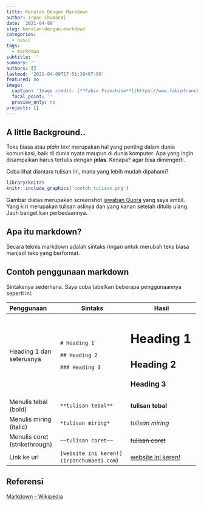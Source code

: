 ```yaml
---
title: Kenalan Dengan Markdown
author: Irpan Chumaedi
date: '2021-04-09'
slug: kenalan-dengan-markdown
categories:
  - basic
tags:
  - markdown
subtitle: ''
summary: ''
authors: []
lastmod: '2021-04-09T17:51:38+07:00'
featured: no
image:
  caption: 'Image credit: [**Fabio Franchino**](https://www.fabiofranchino.com/blog/i-love-markdown/)'
  focal_point: ''
  preview_only: no
projects: []
---
```


## A little Background..

Teks biasa atau *plain text* merupakan hal yang penting dalam dunia komunikasi, baik di dunia nyata maupun di dunia komputer. Apa yang ingin disampaikan harus tertulis dengan **jelas**. Kenapa? agar bisa dimengerti.

Coba lihat diantara tulisan ini, mana yang lebih mudah dipahami?

```r
library(knitr)
knitr::include_graphics('contoh_tulisan.png')
```

Gambar diatas merupakan screenshot [jawaban Quora](https://id.quora.com/Mengapa-tulisan-dokter-jelek-saat-menulis-resep) yang saya ambil. Yang kiri merupakan tulisan aslinya dan yang kanan setelah ditulis ulang. Jauh banget kan perbedaannya.

## Apa itu markdown?

Secara teknis markdown adalah sintaks ringan untuk merubah teks biasa menjadi teks yang berformat.

## Contoh penggunaan markdown

Sintaksnya sederhana. Saya coba tabelkan beberapa penggunaannya seperti ini:

+-------------------------------+-------------------------------------------+-----------------------------------------+
| Penggunaan                    | Sintaks                                   | Hasil                                   |
+:==============================+===========================================+=========================================+
| Heading 1 dan seterusnya      | `# Heading 1`                             | # Heading 1                             |
|                               |                                           |                                         |
|                               | `## Heading 2`                            | ## Heading 2                            |
|                               |                                           |                                         |
|                               | `### Heading 3`                           | ### Heading 3                           |
+-------------------------------+-------------------------------------------+-----------------------------------------+
| Menulis tebal (bold)          | `**tulisan tebal**`                       | **tulisan tebal**                       |
+-------------------------------+-------------------------------------------+-----------------------------------------+
| Menulis miring (italic)       | `*tulisan miring*`                        | *tulisan miring*                        |
+-------------------------------+-------------------------------------------+-----------------------------------------+
| Menulis coret (strikethrough) | `~~tulisan coret~~`                       | ~~tulisan coret~~                       |
+-------------------------------+-------------------------------------------+-----------------------------------------+
| Link ke url                   | `[website ini keren!](irpanchumaedi.com`) | [website ini keren!](irpanchumaedi.com) |
+-------------------------------+-------------------------------------------+-----------------------------------------+

## Referensi

[Markdown - Wikipedia](https://en.wikipedia.org/wiki/Markdown)
